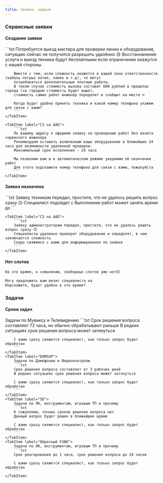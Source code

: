 ```yaml
---
title: Заявки, задачи
---
```



### Сервисные заявки
#### Создание заявки
<Tabs>
    <TabItem label="СЗ на ТС">
        ```txt
        Потребуется выезд мастера для проверки линии и оборудования, ситуацию сейчас не получится разрешить удалённо 😢
        Восстановление услуги и выезд техника будут бесплатными если ограничения окажутся с нашей стороны.

        Вместе с тем, если сложность окажется в вашей зоне ответственности (кабель погрыз котик, хомяк и т.д), то могут
        потребоваться дополнительные платные работы.
        В таком случае стоимость вызова составит 600 рублей в пределах города (за городом стоимость будет выше),
        стоимость самих работ инженер определит и сообщит на месте ☺️

        Когда будет удобно принять техника и какой номер телефона укажем для связи с вами?
        ```
    </TabItem>

    <TabItem label="СЗ на ААО">
        ```txt
        По вашему адресу я оформлю заявку на проведение работ без визита сервисного инженера
        Рекомендуем оставить включенным ваше оборудование в ближайшие 24 часа для возможности удаленной проверки.
        Максимальный срок исполнения - 24 часа

        Мы позвоним вам и в автоматическом режиме уведомим об окончании работ
        Для этого подскажите номер телефона для связи с вами, пожалуйста
        ```
    </TabItem>
</Tabs>

#### Заявка назначена
<Tabs>
    <TabItem label="СЗ на ТС">
        ```txt
        Заявку техникам передал, простите, что не удалось решить вопрос сразу 😔
        Специалист подойдет с
        Выполнение работ может занять время до
        ```
    </TabItem>

    <TabItem label="СЗ на ААО">
        ```txt
        Заявку администраторам передал, простите, что не удалось решить вопрос сразу 😔
        Специалисты удаленно проверят оборудование и определят, в чем заключается сложность
        Скоро свяжемся с вами для информирования по заявке
        ```
    </TabItem>
</Tabs>

#### Нет слотов
```txt
На это время, к сожалению, свободных слотов уже нет😔

Могу предложить вам визит специалиста на
Подскажите, будет удобно в это время?
```

### Задачи
<LinkCard
    title="Сроки задач"
    href="https://clever.ertelecom.ru/content/space/4/article/2414#SrokiObrabotkiTiketov"
    target="_blank"
    description="Открыть сроки задач в базе знаний"
/>

#### Сроки задач
<Tabs>
    <TabItem label="DRTV">
        Задачи по Мувиксу и Телевидению
        ```txt
        Срок решения вопроса составляет 72 часа, но обычно обрабатывают раньше
        В редких ситуациях срок решения вопроса может затянуться

        С вами сразу свяжется специалист, как только запрос будет обработан
        ```
    </TabItem>
    <TabItem label="DOMSUP">
        Задачи по Домофонии и Видеоконтролю
        ```txt
        Срок решения вопроса составляет от 3 рабочих дней
        В редких ситуациях срок решения вопроса может затянуться

        С вами сразу свяжется специалист, как только запрос будет обработан
        ```
    </TabItem>
    <TabItem label="SD">
        Задачи по ЛК, инструментам, игровым ТП и прочему
        ```txt
        К сожалению, точных сроков решения вопроса нет
        Данный вопрос будет решен в ближайшее время

        С вами сразу свяжется специалист, как только запрос будет обработан
        ```
    </TabItem>
    <TabItem label="Обратный FVNO">
        Задачи по ЛК, инструментам, игровым ТП и прочему
        ```txt
        Срок реагирования до 1 часа, срок решения вопроса до 24 часов

        С вами сразу свяжется специалист, как только запрос будет обработан
        ```
    </TabItem>
</Tabs>